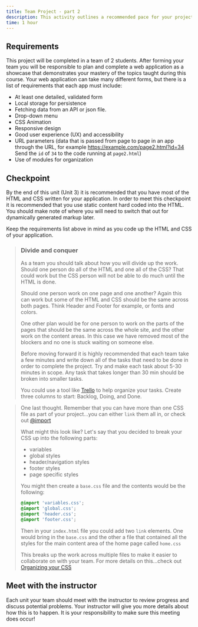 ```yaml
---
title: Team Project - part 2
description: This activity outlines a recommended pace for your project to stay on track.
time: 1 hour
---
```


## Requirements

This project will be completed in a team of 2 students. After forming your team you will be responsible to plan and complete a web application as a showcase that demonstrates your mastery of the topics taught during this course. Your web application can take many different forms, but there is a list of requirements that each app must include:

- At least one detailed, validated form
- Local storage for persistence
- Fetching data from an API or json file.
- Drop-down menu
- CSS Animation
- Responsive design
- Good user experience (UX) and accessibility
- URL parameters (data that is passed from page to page in an app through the URL, for example https://example.com/page2.html?id=34 Send the `id` of `34` to the code running at `page2.html`)
- Use of modules for organization

## Checkpoint

By the end of this unit (Unit 3) it is recommended that you have most of the HTML and CSS written for your application. In order to meet this checkpoint it is recommended that you use static content hard coded into the HTML. You should make note of where you will need to switch that out for dynamically generated markup later.

Keep the requirements list above in mind as you code up the HTML and CSS of your application. 

>### Divide and conquer
>
>As a team you should talk about how you will divide up the work. Should one person do all of the HTML and one all of the CSS? That could work but the CSS person will not be able to do much until the HTML is done.
>
>Should one person work on one page and one another? Again this can work but some of the HTML and CSS should be the same across both pages. Think Header and Footer for example, or fonts and colors.
>
>One other plan would be for one person to work on the parts of the pages that should be the same across the whole site, and the other work on the content areas. In this case we have removed most of the blockers and no one is stuck waiting on someone else.
>
>Before moving forward it is highly recommended that each team take a few minutes and write down all of the tasks that need to be done in order to complete the project. Try and make each task about 5-30 minutes in scope. Any task that takes longer than 30 min should be broken into smaller tasks.
>
> You could use a tool like [Trello](https://trello.com) to help organize your tasks. Create three columns to start: Backlog, Doing, and Done.

>One last thought.  Remember that you can have more than one CSS file as part of your project...you can either `link` them all in, or check out [@import](https://developer.mozilla.org/en-US/docs/Web/CSS/@import)
>
>What might this look like? Let's say that you decided to break your CSS up into the following parts:
>- variables
>- global styles
>- header/navigation styles
>- footer styles
>- page specific styles
>
>You might then create a `base.css` file and the contents would be the following:
>```css
>@import 'variables.css';
>@import 'global.css';
>@import 'header.css';
>@import 'footer.css';
>```
>Then in your `index.html` file you could add two `link` elements. One would bring in the `base.css` and the other a file that contained all the styles for the main content area of the home page called `home.css`
>
>This breaks up the work across multiple files to make it easier to collaborate on with your team. For more details on this...check out [Organizing your CSS](https://byui-cit.github.io/learning-modules/modules/css/@import/)

## Meet with the instructor

Each unit your team should meet with the instructor to review progress and discuss potential problems. Your instructor will give you more details about how this is to happen. It is your responsibility to make sure this meeting does occur!